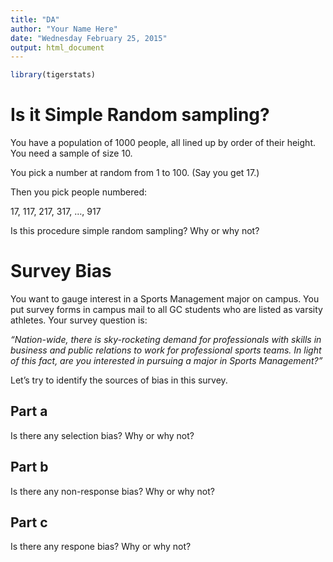 ```yaml
---
title: "DA"
author: "Your Name Here"
date: "Wednesday February 25, 2015"
output: html_document
---
```


```r
library(tigerstats)
```

# Is it Simple Random sampling?

You have a population of 1000 people, all lined up by order of their height.  You need a sample of size 10.

You pick a number at random from 1 to 100.  (Say you get 17.)

Then you pick people numbered:

17, 117, 217, 317, ..., 917

Is this procedure simple random sampling?  Why or why not?




# Survey Bias

You want to gauge interest in a Sports Management major on campus.  You put survey forms in campus mail to all GC students who are listed as varsity athletes.  Your survey question is:

*"Nation-wide, there is sky-rocketing demand for professionals with skills in business and public relations to work for professional sports teams.  In light of this fact, are you interested in pursuing a major in Sports Management?"*

Let's try to identify the sources of bias in this survey.

## Part a

Is there any selection bias?  Why or why not?




## Part b

Is there any non-response bias?  Why or why not?



## Part c

Is there any respone bias?  Why or why not?


